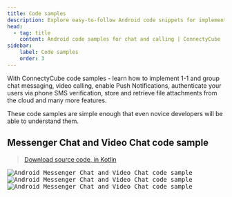 ```yaml
---
title: Code samples
description: Explore easy-to-follow Android code snippets for implementing chat, video calling, and push notifications using ConnectyCube SDK
head:
  - tag: title
    content: Android code samples for chat and calling | ConnectyCube
sidebar: 
    label: Code samples
    order: 3
---
```


With ConnectyCube code samples - learn how to implement 1-1 and group chat messaging, video calling, enable Push Notifications, authenticate your users via phone SMS verification, store and retrieve file attachments from the cloud and many more features.

These code samples are simple enough that even novice developers will be able to understand them.

## Messenger Chat and Video Chat code sample

> [Download source code, in Kotlin](https://github.com/ConnectyCube/android-messenger-app)

<div class="img-container">
  <kbd class="img-wrapper"><img class="img-mobile-sample" src="/images/code_samples/android_codesample_messenger_demo1.jpg" alt="Android Messenger Chat and Video Chat code sample"/></kbd>
  <kbd class="img-wrapper"><img class="img-mobile-sample" src="/images/code_samples/android_codesample_messenger_demo2.jpg" alt="Android Messenger Chat and Video Chat code sample"/></kbd>
  <kbd class="img-wrapper"><img class="img-mobile-sample" src="/images/code_samples/android_codesample_messenger_demo3.jpg" alt="Android Messenger Chat and Video Chat code sample"/></kbd>
</div>